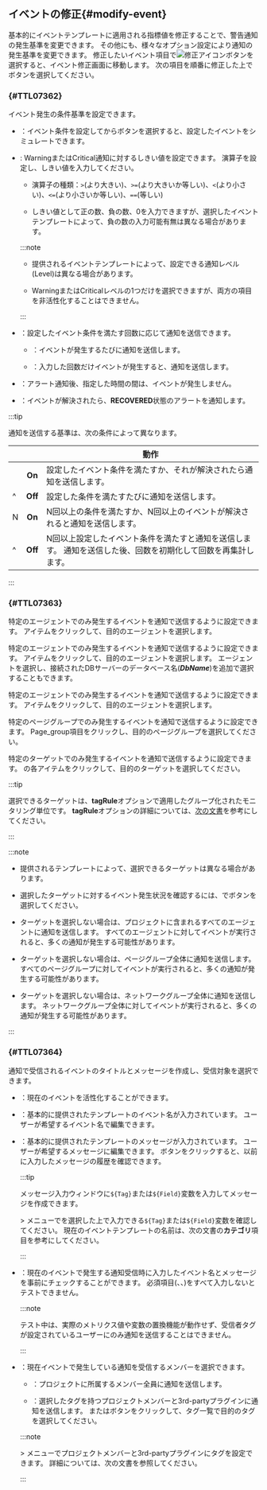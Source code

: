 ## イベントの修正{#modify-event}

基本的にイベントテンプレートに適用される指標値を修正することで、警告通知の発生基準を変更できます。 その他にも、様々なオプション設定により通知の発生基準を変更できます。 修正したいイベント項目で![修正アイコン](/img/ico-edit.svg)ボタンを選択すると、イベント修正画面に移動します。 次の項目を順番に修正した上で<Cmdname sid="save" className="uitext" />ボタンを選択してください。

### <Cmdname sid="TTL07362" /> {#TTL07362}

イベント発生の条件基準を設定できます。

<ImgLang img='event-config-v2-condition-common.png' desc='イベント条件の定義' />

- <Cmdname sid="run" className="uitext" />：イベント条件を設定してからボタンを選択すると、設定したイベントをシミュレートできます。

  <ImgLang img='event-config-v2-simulation-common.png' desc='イベントシミュレーション' />

- <Cmdname sid="TTL07365" className="uitext" replace="</br>" />: <span class="slow">Warning</span>または<span class="vslow">Critical</span>通知に対するしきい値を設定できます。 演算子を設定し、しきい値を入力してください。

  - 演算子の種類：`>`(より大きい)、`>=`(より大きいか等しい)、`<`(より小さい)、`<=`(より小さいか等しい)、`==`(等しい)

  - しきい値として正の数、負の数、0を入力できますが、選択したイベントテンプレートによって、負の数の入力可能有無は異なる場合があります。

  :::note

  - 提供されるイベントテンプレートによって、設定できる通知レベル(Level)は異なる場合があります。

  - <span class="slow">Warning</span>または<span class="vslow">Critical</span>レベルの1つだけを選択できますが、両方の項目を非活性化することはできません。

  :::

- <Cmdname sid="TTL07366" className="uitext" />：設定したイベント条件を満たす回数に応じて通知を送信できます。

  - <Cmdname sid="ITM07369" className="uitext" />：イベントが発生するたびに通知を送信します。

  - <Cmdname sid="TTL07366" className="uitext" />：入力した回数だけイベントが発生すると、通知を送信します。

- <Cmdname sid="TTL07367" className="uitext" />：アラート通知後、指定した時間の間は、イベントが発生しません。

- <Cmdname sid="TTL07368" className="uitext" />：イベントが解決されたら、<b>RECOVERED</b>状態のアラートを通知します。

:::tip

通知を送信する基準は、次の条件によって異なります。

| <Cmdname sid="TTL07366" className="uitext" />                                                 | <Cmdname sid="TTL07368" className="uitext" /> | 動作                                                       |
| --------------------------------------------------------------------------------------------- | :-------------------------------------------: | -------------------------------------------------------- |
| <Cmdname sid="ITM07369" className="uitext" />                                                 |                     **On**                    | 設定したイベント条件を満たすか、それが解決されたら通知を送信します。                       |
| ^                                                                                             |                    **Off**                    | 設定した条件を満たすたびに通知を送信します。                                   |
| <Cmdname sid="TTL07366" className="uitext" /> N <Cmdname sid="ITM07370" className="uitext" /> |                     **On**                    | N回以上の条件を満たすか、N回以上のイベントが解決されると通知を送信します。                   |
| ^                                                                                             |                    **Off**                    | N回以上設定したイベント条件を満たすと通知を送信します。 通知を送信した後、回数を初期化して回数を再集計します。 |

:::

### <Cmdname sid="TTL07363" /> {#TTL07363}

<InDoc product="java,php,python,nodejs,dotnet,golang,kubernetes">

特定のエージェントでのみ発生するイベントを通知で送信するように設定できます。 <Cmdname sid="TLT07556" className="uitext" />アイテムをクリックして、目的のエージェントを選択します。

<ImgLang img='event-config-v2-target-apm.png' desc='イベント対象の選択' />

</InDoc>

<InDoc product="mysql,postgresql,oracle,mssql,cubrid,tibero,altibase,redis,oracle-v1,oracle-pro">

特定のエージェントでのみ発生するイベントを通知で送信するように設定できます。 <Cmdname sid="TLT07556" className="uitext" />アイテムをクリックして、目的のエージェントを選択します。 エージェントを選択し、接続されたDBサーバーのデータベース名(**_DbName_**)を追加で選択することもできます。

<ImgLang img='event-config-v2-target-db.png' desc='イベント対象の選択' />

</InDoc>

<InDoc product="server">

特定のエージェントでのみ発生するイベントを通知で送信するように設定できます。 <Cmdname sid="TLT07557" className="uitext" />アイテムをクリックして、目的のエージェントを選択します。

<ImgLang img='event-config-v2-target-server.png' desc='イベント対象の選択' />

</InDoc>

<InDoc product="browser">

特定のページグループでのみ発生するイベントを通知で送信するように設定できます。 <span class="uitext">Page_group</span>項目をクリックし、目的のページグループを選択してください。

<ImgLang img='event-config-v2-target-browser.png' desc='イベント対象の選択' />

</InDoc>

<InDoc product="npm">

特定のターゲットでのみ発生するイベントを通知で送信するように設定できます。 <Cmdname sid="ITM07588" className="uitext" />の各アイテムをクリックして、目的のターゲットを選択してください。

<ImgLang img='event-config-v2-target-npm.png' desc='イベント対象の選択' />

:::tip

選択できるターゲットは、**tagRule**オプションで適用したグループ化されたモニタリング単位です。 **tagRule**オプションの詳細については、[次の文書](set-tagrule)を参考にしてください。

:::

</InDoc>

:::note

- 提供されるテンプレートによって、選択できるターゲットは異なる場合があります。

- 選択したターゲットに対するイベント発生状況を確認するには、<Cmdname sid="TTL07362" className="uitext" />で<Cmdname sid="run" className="uitext" />ボタンを選択してください。

<Xclude product="browser,npm">

- ターゲットを選択しない場合は、プロジェクトに含まれるすべてのエージェントに通知を送信します。 すべてのエージェントに対してイベントが実行されると、多くの通知が発生する可能性があります。

</Xclude>

<InDoc product="browser">

- ターゲットを選択しない場合は、ページグループ全体に通知を送信します。 すべてのページグループに対してイベントが実行されると、多くの通知が発生する可能性があります。

</InDoc>

<InDoc product="npm">

- ターゲットを選択しない場合は、ネットワークグループ全体に通知を送信します。 ネットワークグループ全体に対してイベントが実行されると、多くの通知が発生する可能性があります。

</InDoc>

:::

### <Cmdname sid="TTL07364" /> {#TTL07364}

通知で受信されるイベントのタイトルとメッセージを作成し、受信対象を選択できます。

<ImgLang img='event-config-v2-info-receive-common.png' desc='基本情報と通知設定' />

- <Cmdname sid="enable_events" className="uitext" />：現在のイベントを活性化することができます。

- <Cmdname sid="event_title" className="uitext" />：基本的に提供されたテンプレートのイベント名が入力されています。 ユーザーが希望するイベント名で編集できます。

- <Cmdname sid="TTL06883" className="uitext" />：基本的に提供されたテンプレートのメッセージが入力されています。 ユーザーが希望するメッセージに編集できます。 <LinkImage img="ico-timing.svg" className="ico" desc="時間アイコン" />ボタンをクリックすると、以前に入力したメッセージの履歴を確認できます。

  :::tip

  メッセージ入力ウィンドウに<code>&#36;&#123;Tag&#125;</code>または<code>&#36;&#123;Field&#125;</code>変数を入力してメッセージを作成できます。

  <Cmdname sid="analysis" className="uitext" /> &gt; <Cmdname sid="tag_count" className="uitext" />メニューで<Cmdname sid="category" className="uitext" />を選択した上で入力できる<code>&#36;&#123;Tag&#125;</code>または<code>&#36;&#123;Field&#125;</code>変数を確認してください。 現在のイベントテンプレートの<Cmdname sid="category" className="uitext" />名前は、<Link to="#basic-template">次の文書</Link>の<b>カテゴリ</b>項目を参考にしてください。

  :::

- <Cmdname sid="alert_test" className="uitext" />：現在のイベントで発生する通知受信時に入力したイベント名とメッセージを事前にチェックすることができます。 必須項目(<Cmdname sid="TTL07365" className="uitext" replace="</br>" />、<Cmdname sid="event_title" className="uitext" />、<Cmdname sid="TTL06883" className="uitext" />)をすべて入力しないとテストできません。

  :::note

  テスト中は、実際のメトリクス値や変数の置換機能が動作せず、受信者タグが設定されているユーザーにのみ通知を送信することはできません。

  :::

- <Cmdname sid="TTL07415" className="uitext" />：現在イベントで発生している通知を受信するメンバーを選択できます。

  - <Cmdname sid="ITM07419" className="uitext" />：プロジェクトに所属するメンバー全員に通知を送信します。

  - <Cmdname sid="ITM07420" className="uitext" />：選択したタグを持つプロジェクトメンバーと3rd-partyプラグインに通知を送信します。 <Cmdname sid="add_tag" className="uitext" />または<LinkImage img="ico-add.svg" className="ico" />ボタンをクリックして、タグ一覧で目的のタグを選択してください。

  :::note

  <Cmdname sid="event_statistic" className="uitext" /> &gt; <Cmdname sid="eventNoti" className="uitext" />メニューでプロジェクトメンバーと3rd-partyプラグインにタグを設定できます。 詳細については、<Link to="set-receive-event#set-notice-by-team-or-users">次の文書</Link>を参照してください。

  :::
